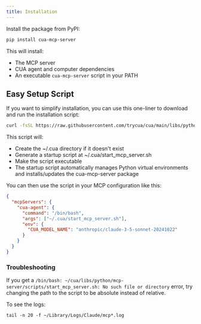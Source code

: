 ```yaml
---
title: Installation
---
```


Install the package from PyPI:

```bash
pip install cua-mcp-server
```

This will install:

- The MCP server
- CUA agent and computer dependencies
- An executable `cua-mcp-server` script in your PATH

## Easy Setup Script

If you want to simplify installation, you can use this one-liner to download and run the installation script:

```bash
curl -fsSL https://raw.githubusercontent.com/trycua/cua/main/libs/python/mcp-server/scripts/install_mcp_server.sh | bash
```

This script will:

- Create the ~/.cua directory if it doesn't exist
- Generate a startup script at ~/.cua/start_mcp_server.sh
- Make the script executable
- The startup script automatically manages Python virtual environments and installs/updates the cua-mcp-server package

You can then use the script in your MCP configuration like this:

```json
{
  "mcpServers": {
    "cua-agent": {
      "command": "/bin/bash",
      "args": ["~/.cua/start_mcp_server.sh"],
      "env": {
        "CUA_MODEL_NAME": "anthropic/claude-3-5-sonnet-20241022"
      }
    }
  }
}
```

### Troubleshooting

If you get a `/bin/bash: ~/cua/libs/python/mcp-server/scripts/start_mcp_server.sh: No such file or directory` error, try changing the path to the script to be absolute instead of relative.

To see the logs:

```
tail -n 20 -f ~/Library/Logs/Claude/mcp*.log
```
